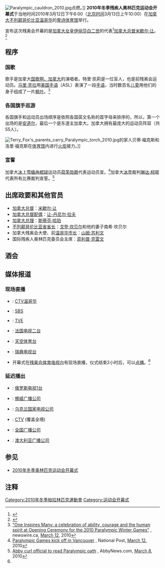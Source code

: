 [[File:Paralympic_cauldron_2010.jpg|thumb]]点燃。]]
'''2010年冬季残疾人奥林匹克运动会开幕式'''于当地时间2010年3月12日下午6:00（[[北京时间|北京时间]]3月13日上午10:00）在[[加拿大|加拿大]][[不列颠哥伦比亚|不列颠哥伦比亚]][[温哥华|温哥华]]的[[卑诗体育馆|卑诗体育馆]]举行。

宣布这次残奥会开幕的是[[加拿大君主制|加拿大女皇]][[伊丽莎白二世|伊丽莎白二世]]的代表<ref>{{cite web|url=http://www.gg.ca/document.aspx?id=13288|title=Role of the Governor General|publisher=Office of the Secretary to the Governor General (OSGG)|accessdate=13 February 2010|archive-date=2010-02-16|archive-url=https://web.archive.org/web/20100216041425/http://www.gg.ca/document.aspx?id=13288|dead-url=no}}</ref>[[加拿大总督|加拿大总督]][[米歇尔·让|米歇尔·让]]。<ref name=tv>{{cite web|url=http://www.paralympic.org/Media_Centre/News/General_News/2010_03_11_c.html|title=ParalympicSport.TV to Broadcast Opening Ceremony LIVE|date=March 11, 2010|accessdate=2010-03-12|archive-date=2010-06-20|archive-url=https://web.archive.org/web/20100620033103/http://paralympic.org/Media_Centre/News/General_News/2010_03_11_c.html|dead-url=no}}</ref>

==程序==
===国歌===
歌手{{link-en|特里·凯莉|Terry Kelly (singer)}}是加拿大[[国歌|国歌]][[啊，加拿大|啊，加拿大]]的演唱者。特里·凯莉是一位盲人，也是前残奥会运动员。[[马里·克拉|马里·克拉]]用[[美国手语|美国手语]]（ASL）表演了一段[[手语|手语]]，当时数百名[[儿童|儿童]]用他们的身子组成了一片[[枫叶|枫叶]]。<ref>[http://www.newswire.ca/en/releases/archive/March2010/12/c9560.html "One Inspires Many: a celebration of ability, courage and the human spirit at Opening Ceremony for the 2010 Paralympic Winter Games"] {{Wayback|url=http://www.newswire.ca/en/releases/archive/March2010/12/c9560.html |date=20110609182827 }}, newswire.ca, [[March_12|March 12]], 2010</ref>
===各国旗手巡游===
{{See also|:en:2010 Winter Paralympics national flag bearers}}
各国旗手和运动员出场顺序是依照各国英文名称的首字母来排序的，所以，第一个出场的是[[安道尔|安道尔]]，最后一个是东道主加拿大。加拿大拥有最庞大的运动员阵容（共55人）。

[[File:Terry_Fox's_parents_carry_Paralympic_torch_2010.jpg|thumb]]的家人贝蒂·福克斯和洛里·福克斯在[[体育馆|体育馆]]内进行[[火炬|火炬]]接力。]]
===宣誓===
加拿大[[雪橇曲棍球|冰上雪橇曲棍球]]运动员[[荷芙|荷芙]][[勋爵|勋爵]]代表运动员宣{{link-en|运动员誓|Paralympic Oath#Paralympic Oath}}。<ref>[http://www.nationalpost.com/sports/story.html?id=2677692 Paralympic Games kick off in Vancouver] {{Webarchive|url=https://archive.is/20100322204118/http://www.nationalpost.com/sports/story.html?id=2677692 |date=2010-03-22 }}, National Post, [[March_12|March 12]], 2010</ref>加拿大[[冰壶|冰壶]]裁判[[琳达·柯顿|琳达·柯顿]]代表所有比赛裁判宣誓。<ref>[http://www.bclocalnews.com/fraser_valley/abbynews/news/87003992.html Abby curl official to read Paralympic oath] {{Wayback|url=http://www.bclocalnews.com/fraser_valley/abbynews/news/87003992.html |date=20100312090917 }}, AbbyNews.com, [[March_8|March 8]], 2010</ref>

==出席政要和其他官员==
*[[加拿大总督|加拿大总督]]：[[米歇尔·让|米歇尔·让]]
*[[加拿大总督配偶|加拿大总督配偶]]：[[让-丹尼尔·拉夫|让-丹尼尔·拉夫]]
*[[加拿大总理|加拿大总理]]：[[斯蒂芬·哈珀|斯蒂芬·哈珀]]
*[[不列颠哥伦比亚省省长|不列颠哥伦比亚省省长]]：[[戈登·坎贝尔|戈登·坎贝尔]]和他的妻子南希·坎贝尔
*加拿大残奥会大使、前[[温哥华市长|温哥华市长]]：[[山姆·苏利文|山姆·苏利文]]
*国际残疾人奥林匹克委员会主席：[[菲利普·克雷文|菲利普·克雷文]]

==酒会==
==媒体报道==
===现场直播===
*{{CAN}}: [[CTV_9|CTV温哥华]] 
*{{KOR}}: [[SBS_(韩国)|SBS]]
*{{ESP}}: [[西班牙国营频道|TVE]]
*{{FRA}}: [[法国电视二台|法国电视二台]]
*{{NZL}}: [[天空体育台|天空体育台]]
*{{SWE}}: [[瑞典电视台|瑞典电视台]]
*开幕式在[https://web.archive.org/web/20100316112053/http://player27.narrowstep.tv/assets/players/4304/html/player.html 残奥会体育电视台]有现场直播，仪式结束2小时后，可以[[视频点播|点播]]。<ref name=tv/>
===延迟播出===
*{{RUS}}: [[俄罗斯电视1台|俄罗斯电视1台]]
*{{NOR}}: [[挪威广播公司|挪威广播公司]]
*{{UKR}}: [[乌克兰国家电视公司|乌克兰国家电视公司]]
*{{CAN}}: [[CTV电视网|CTV]] (覆盖全境)
*{{USA}}: [[全国广播公司|全国广播公司]]
*{{AUS}}: [[澳大利亚广播公司|澳大利亚广播公司]]

==参见==
*[[2010年冬季奥林匹克运动会开幕式|2010年冬季奥林匹克运动会开幕式]]

==注释==
<references/>

[[Category:2010年冬季帕拉林匹克運動會|Category:2010年冬季帕拉林匹克運動會]]
[[Category:运动会开幕式|Category:运动会开幕式]]